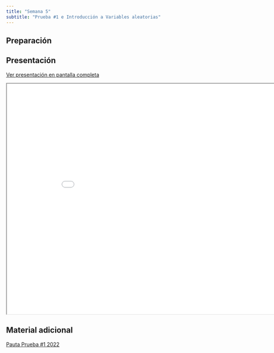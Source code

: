 ```yaml
---
title: "Semana 5"
subtitle: "Prueba #1 e Introducción a Variables aleatorias"
---
```


## Preparación



## Presentación

[Ver presentación en pantalla completa](../slides/lec_week5.html)

```{=html}
<iframe class="slide-deck" src="../slides/lec_week5.html" height="630" width="900"></iframe>
```

## Material adicional

[Pauta Prueba #1 2022](../documents/Prueba_1/LFIS325_2022_02_P1_P.pdf)